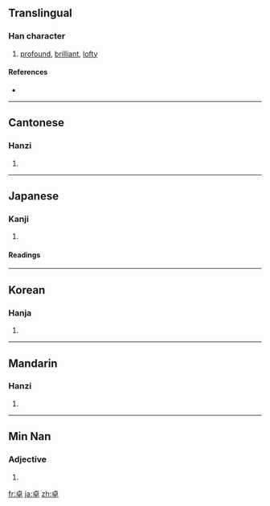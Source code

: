 ==Translingual==

===Han character===
{{Han char|rn=24|rad=十|as=06|sn=8|four=2140<sub>6</sub>|canj=卜日十 (YAJ)}}

# [[profound]], [[brilliant]], [[lofty]]

====References====
* {{Han ref|kx=0156.290|dkj=02741|dj=0356.200|hdz=10061.060|uh=5353|ud=21331|bh=A8F4|bd=43252}}

----

==Cantonese==

===Hanzi===
{{yue-hanzi|jyut=|y=cheuk3}}

# {{defn|Cantonese}}

----

==Japanese==

===Kanji===
{{ja-kanji|grade=c|rs=十06}}

# {{defn|Japanese}}

====Readings====
{{ja-readings|on=[[たく]] (taku)|kun=[[すぐれる]] (sugureru)}}

----

==Korean==

===Hanja===
{{ko-hanja|hangeul=탁|rv=tak|mr=t'ak}}

# {{defn|Korean}}

----

==Mandarin==

===Hanzi===
{{cmn-hanzi|pin=[[chán]] ([[chan2]]), [[shàn]] ([[shan4]]), [[zhuō]] ([[zhuo1]])|wg=ch'an<sup>2</sup>, shan<sup>4</sup>, cho<sup>1</sup>}}

# {{defn|Mandarin}}

----

==Min Nan==

===Adjective===
{{nan-adj|ts|poj=toh|pojt=toh|rs=十06}}

# {{defn|Min Nan}}

[[fr:卓]]
[[ja:卓]]
[[zh:卓]]